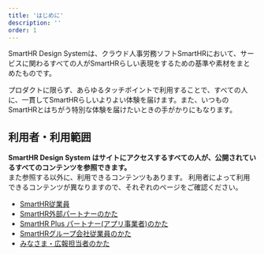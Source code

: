 ```yaml
---
title: 'はじめに'
description: ''
order: 1
---
```


SmartHR Design Systemは、クラウド人事労務ソフトSmartHRにおいて、サービスに関わるすべての人がSmartHRらしい表現をするための基準や素材をまとめたものです。

プロダクトに限らず、あらゆるタッチポイントで利用することで、すべての人に、一貫してSmartHRらしいよりよい体験を届けます。また、いつものSmartHRとはちがう特別な体験を届けたいときの手がかりにもなります。

## 利用者・利用範囲

**SmartHR Design System はサイトにアクセスするすべての人が、公開されているすべてのコンテンツを参照できます。**  
また参照する以外に、利用できるコンテンツもあります。
利用者によって利用できるコンテンツが異なりますので、それぞれのページをご確認ください。

- [SmartHR従業員](./user/smarthr_employee)
- [SmartHR外部パートナーのかた](./user/smarthr_partner)
- [SmartHR Plus パートナー(アプリ事業者)のかた](./user/smarthr_app_partner)
- [SmartHRグループ会社従業員のかた](./user/group)
- [みなさま・広報担当者のかた](./user/all)
